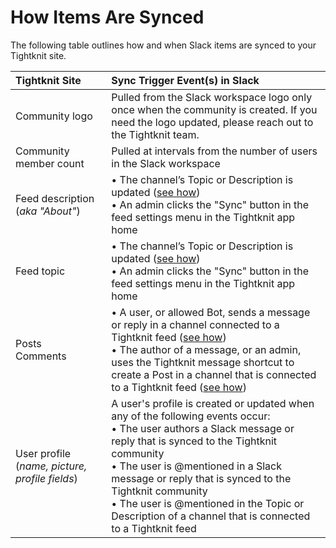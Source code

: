 # How Items Are Synced

The following table outlines how and when Slack items are synced to your Tightknit site.

| Tightknit Site                                 | Sync Trigger Event(s) in Slack                                                                                                                                                                                                                                                                                                                                                          |
| :--------------------------------------------- | :-------------------------------------------------------------------------------------------------------------------------------------------------------------------------------------------------------------------------------------------------------------------------------------------------------------------------------------------------------------------------------------- |
| Community logo                                 | Pulled from the Slack workspace logo only once when the community is created. If you need the logo updated, please reach out to the Tightknit team.                                                                                                                                                                                                                                     |
| Community member count                         | Pulled at intervals from the number of users in the Slack workspace                                                                                                                                                                                                                                                                                                                     |
| Feed description (_aka "About"_)               | • The channel’s Topic or Description is updated ([see how](https://slack.com/help/articles/201654083-Set-a-conversation-topic-or-channel-description)) <br/>• An admin clicks the "Sync" button in the feed settings menu in the Tightknit app home                                                                                                                                     |
| Feed topic                                     | • The channel’s Topic or Description is updated ([see how](https://slack.com/help/articles/201654083-Set-a-conversation-topic-or-channel-description)) <br/>• An admin clicks the "Sync" button in the feed settings menu in the Tightknit app home                                                                                                                                     |
| Posts <br/> Comments                           | • A user, or allowed Bot, sends a message or reply in a channel connected to a Tightknit feed ([see how](./posts-and-comments/create-post.mdx))<br/>• The author of a message, or an admin, uses the Tightknit message shortcut to create a Post in a channel that is connected to a Tightknit feed ([see how](./message-shortcuts.mdx))                                                |
| User profile (_name, picture, profile fields_) | A user's profile is created or updated when any of the following events occur:<br/>• The user authors a Slack message or reply that is synced to the Tightknit community<br/>• The user is @mentioned in a Slack message or reply that is synced to the Tightknit community<br/>• The user is @mentioned in the Topic or Description of a channel that is connected to a Tightknit feed |

